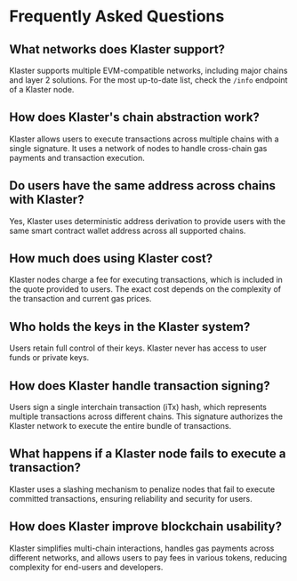 # Frequently Asked Questions

## What networks does Klaster support?

Klaster supports multiple EVM-compatible networks, including major chains and layer 2 solutions. For the most up-to-date list, check the `/info` endpoint of a Klaster node.

## How does Klaster's chain abstraction work?

Klaster allows users to execute transactions across multiple chains with a single signature. It uses a network of nodes to handle cross-chain gas payments and transaction execution.

## Do users have the same address across chains with Klaster?

Yes, Klaster uses deterministic address derivation to provide users with the same smart contract wallet address across all supported chains.

## How much does using Klaster cost?

Klaster nodes charge a fee for executing transactions, which is included in the quote provided to users. The exact cost depends on the complexity of the transaction and current gas prices.

## Who holds the keys in the Klaster system?

Users retain full control of their keys. Klaster never has access to user funds or private keys.

## How does Klaster handle transaction signing?

Users sign a single interchain transaction (iTx) hash, which represents multiple transactions across different chains. This signature authorizes the Klaster network to execute the entire bundle of transactions.

## What happens if a Klaster node fails to execute a transaction?

Klaster uses a slashing mechanism to penalize nodes that fail to execute committed transactions, ensuring reliability and security for users.

## How does Klaster improve blockchain usability?

Klaster simplifies multi-chain interactions, handles gas payments across different networks, and allows users to pay fees in various tokens, reducing complexity for end-users and developers.
